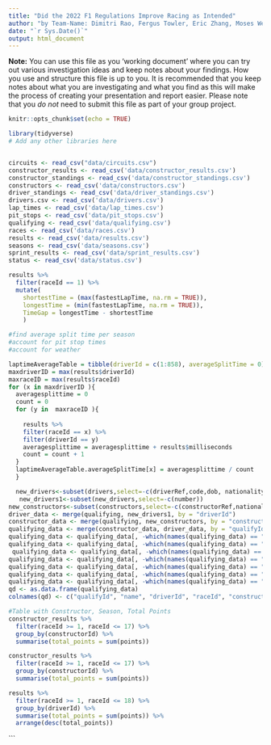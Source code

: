 ```yaml
---
title: "Did the 2022 F1 Regulations Improve Racing as Intended"
author: "by Team-Name: Dimitri Rao, Fergus Towler, Eric Zhang, Moses Weintraub & Alan Zang"
date: "`r Sys.Date()`"
output: html_document
---
```


**Note:** You can use this file as you 'working document' where you can try out various investigation ideas and keep notes about your findings. How you use and structure this file is up to you. It is recommended that you keep notes about what you are investigating and what you find as this will make the process of creating your presentation and report easier. Please note that you _do not_ need to submit this file as part of your group project.



```r
knitr::opts_chunk$set(echo = TRUE)
```


```r
library(tidyverse)
# Add any other libraries here



```


```r
circuits <- read_csv("data/circuits.csv")
constructor_results <- read_csv('data/constructor_results.csv')
constructor_standings <- read_csv('data/constructor_standings.csv')
constructors <- read_csv('data/constructors.csv')
driver_standings <- read_csv('data/driver_standings.csv')
drivers.csv <- read_csv('data/drivers.csv')
lap_times <- read_csv('data/lap_times.csv')
pit_stops <- read_csv('data/pit_stops.csv')
qualifying <- read_csv('data/qualifying.csv')
races <- read_csv('data/races.csv')
results <- read_csv('data/results.csv')
seasons <- read_csv('data/seasons.csv')
sprint_results <- read_csv('data/sprint_results.csv')
status <- read_csv('data/status.csv')


```
```r
results %>%
  filter(raceId == 1) %>%
  mutate( 
    shortestTime = (max(fastestLapTime, na.rm = TRUE)),
    longestTime = (min(fastestLapTime, na.rm = TRUE)),
    TimeGap = longestTime - shortestTime
    )

```

``` r
#find average split time per season
#account for pit stop times
#account for weather

laptimeAverageTable = tibble(driverId = c(1:858), averageSplitTime = 0)
maxdriverID = max(results$driverId)
maxraceID = max(results$raceId)
for (x in maxdriverID ){
  averagesplittime = 0
  count = 0
  for (y in  maxraceID ){
  
    results %>%
    filter(raceId == x) %>%
    filter(driverId == y)
    averagesplittime = averagesplittime + results$milliseconds
    count = count + 1
  }
  laptimeAverageTable.averageSplitTime[x] = averagesplittime / count
  }
```

```r
  new_drivers<-subset(drivers,select=-c(driverRef,code,dob, nationality, url))
   new_drivers1<-subset(new_drivers,select=-c(number)) 
new_constructors<-subset(constructors,select=-c(constructorRef,nationality,url))
driver_data <- merge(qualifying, new_drivers1, by = "driverId")
constructor_data <- merge(qualifying, new_constructors, by = "constructorId")
qualifying_data <- merge(constructor_data, driver_data, by = "qualifyId")qualifying_data <- qualifying_data[, -which(names(qualifying_data) == "constructorId.x")]
qualifying_data <- qualifying_data[, -which(names(qualifying_data) == "raceId.x")]
qualifying_data <- qualifying_data[, -which(names(qualifying_data) == "driverId.x")]
 qualifying_data <- qualifying_data[, -which(names(qualifying_data) == "number.x")]
qualifying_data <- qualifying_data[, -which(names(qualifying_data) == "position.x")]
qualifying_data <- qualifying_data[, -which(names(qualifying_data) == "q1.x")]
qualifying_data <- qualifying_data[, -which(names(qualifying_data) == "q2.x")]
qualifying_data <- qualifying_data[, -which(names(qualifying_data) == "q3.x")]
qd <- as.data.frame(qualifying_data)
colnames(qd) <- c("qualifyId", "name", "driverId", "raceId", "constructorId", "number", "position", "q1", "q2", "q3", "forename", "surname")
```

```r
#Table with Constructor, Season, Total Points
constructor_results %>%
  filter(raceId >= 1, raceId <= 17) %>%
  group_by(constructorId) %>%
  summarise(total_points = sum(points))

```

```r
constructor_results %>%
  filter(raceId >= 1, raceId <= 17) %>%
  group_by(constructorId) %>%
  summarise(total_points = sum(points))
```

```r
results %>%
  filter(raceId >= 1, raceId <= 18) %>%
  group_by(driverId) %>%
  summarise(total_points = sum(points)) %>%
  arrange(desc(total_points))

```


```

